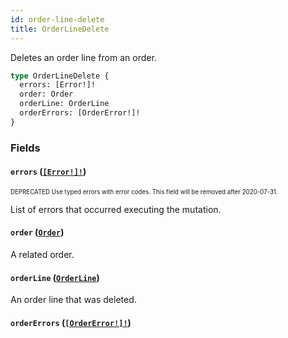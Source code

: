 ```yaml
---
id: order-line-delete
title: OrderLineDelete
---
```


Deletes an order line from an order.

```graphql
type OrderLineDelete {
  errors: [Error!]!
  order: Order
  orderLine: OrderLine
  orderErrors: [OrderError!]!
}
```

### Fields

#### `errors` ([`[Error!]!`](/developer/api-reference/objects/error.mdx))

<sub><sup><span className="deprecatedTag">DEPRECATED</span> Use typed errors with error codes. This field will be removed after 2020-07-31.</sup></sub>

List of errors that occurred executing the mutation.

#### `order` ([`Order`](/developer/api-reference/objects/order.mdx))

A related order.

#### `orderLine` ([`OrderLine`](/developer/api-reference/objects/order-line.mdx))

An order line that was deleted.

#### `orderErrors` ([`[OrderError!]!`](/developer/api-reference/objects/order-error.mdx))
